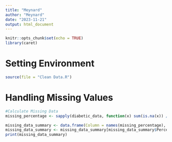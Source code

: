```yaml
---
title: "Meynard"
author: "Meynard"
date: "2023-11-21"
output: html_document
---
```


```r
knitr::opts_chunk$set(echo = TRUE)
library(caret)
```

# Setting Environment

```r
source(file = "Clean Data.R")
```
# Handling Missing Values

```r
#Calculate Missing Data
missing_percentage <- sapply(diabetic_data, function(x) sum(is.na(x)) / length(x) * 100)

missing_data_summary <- data.frame(Column = names(missing_percentage), Percentage = missing_percentage)
missing_data_summary <- missing_data_summary[missing_data_summary$Percentage != "0", ]
print(missing_data_summary)
```
# 
